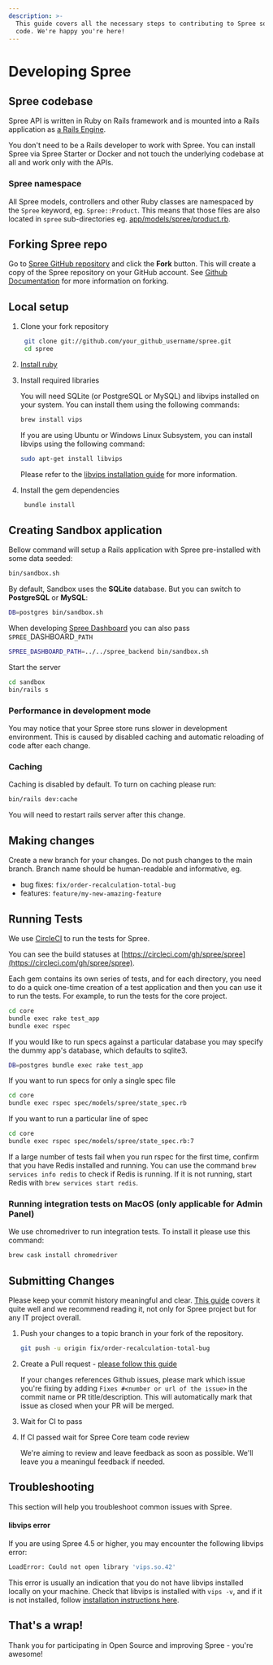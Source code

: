 ```yaml
---
description: >-
  This guide covers all the necessary steps to contributing to Spree source
  code. We're happy you're here!
---
```


# Developing Spree

## Spree codebase

Spree API is written in Ruby on Rails framework and is mounted into a Rails application as [a Rails Engine](https://guides.rubyonrails.org/engines.html).

You don't need to be a Rails developer to work with Spree. You can install Spree via Spree Starter or Docker and not touch the underlying codebase at all and work only with the APIs.&#x20;

### Spree namespace

All Spree models, controllers and other Ruby classes are namespaced by the `Spree` keyword, eg. `Spree::Product`. This means that those files are also located in `spree` sub-directories eg. [app/models/spree/product.rb](https://github.com/spree/spree/blob/master/core/app/models/spree/product.rb).

## Forking Spree repo

Go to [Spree GitHub repository](https://github.com/spree/spree) and click the **Fork** button. This will create a copy of the Spree repository on your GitHub account. See [Github Documentation](https://docs.github.com/en/github/getting-started-with-github/fork-a-repo) for more information on forking.

## Local setup

1. Clone your fork repository

    ```bash
     git clone git://github.com/your_github_username/spree.git
     cd spree
    ```

2. [Install ruby](https://www.ruby-lang.org/en/documentation/installation/)
3. Install required libraries

    You will need SQLite (or PostgreSQL or MySQL) and libvips installed on your system. You can install them using the following commands:

    ```bash
    brew install vips
    ```

    If you are using Ubuntu or Windows Linux Subsystem, you can install libvips using the following command:

    ```bash
    sudo apt-get install libvips
    ```

    Please refer to the [libvips installation guide](https://libvips.github.io/libvips/install.html) for more information.

4. Install the gem dependencies

    ```bash
     bundle install
    ```

## Creating Sandbox application

Bellow command will setup a Rails application with Spree pre-installed with some data seeded:

```bash
bin/sandbox.sh
```

By default, Sandbox uses the **SQLite** database. But you can switch to **PostgreSQL** or **MySQL**:

```bash
DB=postgres bin/sandbox.sh
```

When developing [Spree Dashboard](https://github.com/spree/spree\_backend) you can also pass `SPREE_`DASHBOARD`_PATH`

```bash
SPREE_DASHBOARD_PATH=../../spree_backend bin/sandbox.sh
```

Start the server

```bash
cd sandbox
bin/rails s
```

### Performance in development mode

You may notice that your Spree store runs slower in development environment. This is caused by disabled caching and automatic reloading of code after each change.

### Caching

Caching is disabled by default. To turn on caching please run:

```bash
bin/rails dev:cache
```

You will need to restart rails server after this change.

## Making changes

Create a new branch for your changes. Do not push changes to the main branch. Branch name should be human-readable and informative, eg.

* bug fixes: `fix/order-recalculation-total-bug`
* features: `feature/my-new-amazing-feature`

## Running Tests

We use [CircleCI](https://circleci.com/) to run the tests for Spree.

You can see the build statuses at [https://circleci.com/gh/spree/spree](https://circleci.com/gh/spree/spree).

Each gem contains its own series of tests, and for each directory, you need to do a quick one-time creation of a test application and then you can use it to run the tests. For example, to run the tests for the core project.

```bash
cd core
bundle exec rake test_app
bundle exec rspec
```

If you would like to run specs against a particular database you may specify the dummy app's database, which defaults to sqlite3.

```bash
DB=postgres bundle exec rake test_app
```

If you want to run specs for only a single spec file

```bash
cd core
bundle exec rspec spec/models/spree/state_spec.rb
```

If you want to run a particular line of spec

```bash
cd core
bundle exec rspec spec/models/spree/state_spec.rb:7
```

If a large number of tests fail when you run rspec for the first time, confirm that you have Redis installed and running. You can use the command `brew services info redis` to check if Redis is running. If it is not running, start Redis with `brew services start redis`.

### Running integration tests on MacOS (only applicable for Admin Panel)

We use chromedriver to run integration tests. To install it please use this command:

```bash
brew cask install chromedriver
```

## Submitting Changes

Please keep your commit history meaningful and clear. [This guide](https://about.gitlab.com/blog/2018/06/07/keeping-git-commit-history-clean/) covers it quite well and we recommend reading it, not only for Spree project but for any IT project overall.

1. Push your changes to a topic branch in your fork of the repository.

    ```bash
    git push -u origin fix/order-recalculation-total-bug
    ```

2. Create a Pull request - [please follow this guide](https://docs.github.com/en/github/collaborating-with-issues-and-pull-requests/creating-a-pull-request-from-a-fork)

    If your changes references Github issues, please mark which issue you're fixing by adding `Fixes #<number or url of the issue>` in the commit name or PR title/description. This will automatically mark that issue as closed when your PR will be merged.
3. Wait for CI to pass
4. If CI passed wait for Spree Core team code review

    We're aiming to review and leave feedback as soon as possible. We'll leave you a meaningul feedback if needed.

## Troubleshooting

This section will help you troubleshoot common issues with Spree.

#### libvips error

If you are using Spree 4.5 or higher, you may encounter the following libvips error:

```bash
LoadError: Could not open library 'vips.so.42'
```

This error is usually an indication that you do not have libvips installed locally on your machine. Check that libvips is installed with `vips -v`, and if it is not installed, follow [installation instructions here](https://www.libvips.org/install.html).

## That's a wrap!

Thank you for participating in Open Source and improving Spree - you're awesome!
